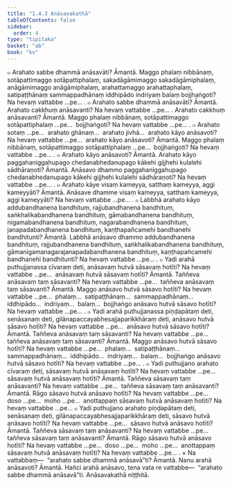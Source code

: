 ```yaml
---
title: "1.4.3 Anāsavakathā"
tableOfContents: false
sidebar:
  order: 4
type: "tipitaka"
basket: "ab"
book: "kv"
---
```



<DynamicBreadcrumb />

<Division number="391" book="kv" bookNo="32" page="205">

<Paragraph number="1315" book="kv">
๐ Arahato sabbe dhammā anāsavāti? Āmantā. Maggo phalaṃ nibbānaṃ, sotāpattimaggo sotāpattiphalaṃ, sakadāgāmimaggo sakadāgāmiphalaṃ, anāgāmimaggo anāgāmiphalaṃ, arahattamaggo arahattaphalaṃ, satipaṭṭhānaṃ sammappadhānaṃ iddhipādo indriyaṃ balaṃ bojjhaṅgoti? Na hevaṃ vattabbe …pe… .
</Paragraph>

<Paragraph number="1316" book="kv">
๐ Arahato sabbe dhammā anāsavāti? Āmantā. Arahato cakkhuṃ anāsavanti? Na hevaṃ vattabbe …pe… . Arahato cakkhuṃ anāsavanti? Āmantā. Maggo phalaṃ nibbānaṃ, sotāpattimaggo sotāpattiphalaṃ …pe…  bojjhaṅgoti? Na hevaṃ vattabbe …pe… .
</Paragraph>

<Paragraph number="1317" book="kv">
๐ Arahato sotaṃ …pe…  arahato ghānaṃ…  arahato jivhā…  arahato kāyo anāsavoti? Na hevaṃ vattabbe …pe…  arahato kāyo anāsavoti? Āmantā. Maggo phalaṃ nibbānaṃ, sotāpattimaggo sotāpattiphalaṃ …pe…  bojjhaṅgoti? Na hevaṃ vattabbe …pe… .
</Paragraph>

<Paragraph number="1318" book="kv">
๐ Arahato kāyo anāsavoti? Āmantā. Arahato kāyo paggahaniggahupago chedanabhedanupago kākehi gijjhehi kulalehi sādhāraṇoti? Āmantā. Anāsavo dhammo paggahaniggahupago chedanabhedanupago kākehi gijjhehi kulalehi sādhāraṇoti? Na hevaṃ vattabbe …pe… .
</Paragraph>

<Paragraph number="1319" book="kv">
๐ Arahato kāye visaṃ kameyya, satthaṃ kameyya, aggi kameyyāti? Āmantā. Anāsave dhamme visaṃ kameyya, satthaṃ kameyya, aggi kameyyāti? Na hevaṃ vattabbe …pe… .
</Paragraph>

<Paragraph number="1320" book="kv">
๐ Labbhā arahato kāyo addubandhanena bandhituṃ, rajjubandhanena bandhituṃ, saṅkhalikabandhanena bandhituṃ, gāmabandhanena bandhituṃ, nigamabandhanena bandhituṃ, nagarabandhanena bandhituṃ, janapadabandhanena bandhituṃ, kaṇṭhapañcamehi bandhanehi bandhitunti? Āmantā. Labbhā anāsavo dhammo addubandhanena bandhituṃ, rajjubandhanena bandhituṃ, saṅkhalikabandhanena bandhituṃ, gāmanigamanagarajanapadabandhanena bandhituṃ, kaṇṭhapañcamehi bandhanehi bandhitunti? Na hevaṃ vattabbe …pe… .
</Paragraph>

</Division>
<Division number="392" book="kv" bookNo="32" page="206">

<Paragraph number="1321" book="kv">
๐ Yadi arahā puthujjanassa cīvaraṃ deti, anāsavaṃ hutvā sāsavaṃ hotīti? Na hevaṃ vattabbe …pe…  anāsavaṃ hutvā sāsavaṃ hotīti? Āmantā. Taññeva anāsavaṃ taṃ sāsavanti? Na hevaṃ vattabbe …pe…  taññeva anāsavaṃ taṃ sāsavanti? Āmantā. Maggo anāsavo hutvā sāsavo hotīti? Na hevaṃ vattabbe …pe…  phalaṃ…  satipaṭṭhānaṃ…  sammappadhānaṃ…  iddhipādo…  indriyaṃ…  balaṃ…  bojjhaṅgo anāsavo hutvā sāsavo hotīti? Na hevaṃ vattabbe …pe… .
</Paragraph>

<Paragraph number="1322" book="kv">
๐ Yadi arahā puthujjanassa piṇḍapātaṃ deti, senāsanaṃ deti, gilānapaccayabhesajjaparikkhāraṃ deti, anāsavo hutvā sāsavo hotīti? Na hevaṃ vattabbe …pe…  anāsavo hutvā sāsavo hotīti? Āmantā. Taññeva anāsavaṃ taṃ sāsavanti? Na hevaṃ vattabbe …pe…  taññeva anāsavaṃ taṃ sāsavanti? Āmantā. Maggo anāsavo hutvā sāsavo hotīti? Na hevaṃ vattabbe …pe…  phalaṃ…  satipaṭṭhānaṃ…  sammappadhānaṃ…  iddhipādo…  indriyaṃ…  balaṃ…  bojjhaṅgo anāsavo hutvā sāsavo hotīti? Na hevaṃ vattabbe …pe… .
</Paragraph>

<Paragraph number="1323" book="kv">
๐ Yadi puthujjano arahato cīvaraṃ deti, sāsavaṃ hutvā anāsavaṃ hotīti? Na hevaṃ vattabbe …pe…  sāsavaṃ hutvā anāsavaṃ hotīti? Āmantā. Taññeva sāsavaṃ taṃ anāsavanti? Na hevaṃ vattabbe …pe…  taññeva sāsavaṃ taṃ anāsavanti? Āmantā. Rāgo sāsavo hutvā anāsavo hotīti? Na hevaṃ vattabbe …pe…  doso …pe…  moho …pe…  anottappaṃ sāsavaṃ hutvā anāsavaṃ hotīti? Na hevaṃ vattabbe …pe…
</Paragraph>

<Paragraph number="1324" book="kv">
๐ Yadi puthujjano arahato piṇḍapātaṃ deti, senāsanaṃ deti, gilānapaccayabhesajjaparikkhāraṃ deti, sāsavo hutvā anāsavo hotīti? Na hevaṃ vattabbe …pe…  sāsavo hutvā anāsavo hotīti? Āmantā. Taññeva sāsavaṃ taṃ anāsavanti? Na hevaṃ vattabbe …pe…  taññeva sāsavaṃ taṃ anāsavanti? Āmantā. Rāgo sāsavo hutvā anāsavo hotīti? Na hevaṃ vattabbe …pe…  doso …pe…  moho …pe…  anottappaṃ sāsavaṃ hutvā anāsavaṃ hotīti? Na hevaṃ vattabbe …pe… .
</Paragraph>

<Paragraph number="1325" book="kv">
× Na vattabbaṃ—  “arahato sabbe dhammā anāsavā”ti? Āmantā. Nanu arahā anāsavoti? Āmantā. Hañci arahā anāsavo, tena vata re vattabbe—  “arahato sabbe dhammā anāsavā”ti.

</Paragraph>
</Division>

<Paragraph number="1326" type="center" book="kv">
Anāsavakathā niṭṭhitā.
</Paragraph>